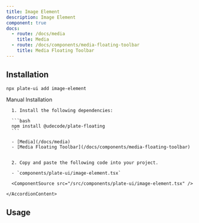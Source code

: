 ```yaml
---
title: Image Element
description: Image Element
component: true
docs:
  - route: /docs/media
    title: Media
  - route: /docs/components/media-floating-toolbar
    title: Media Floating Toolbar
---
```


<ComponentExample src="/src/components/examples/PlaygroundDemo.tsx">
  <PlaygroundDemo id="media" />
</ComponentExample>

## Installation

```bash
npx plate-ui add image-element
```

<Accordion type="single" collapsible>
  <AccordionItem value="manual-installation">
    <AccordionTrigger>Manual Installation</AccordionTrigger>
    <AccordionContent>

      1. Install the following dependencies:

      ```bash
      npm install @udecode/plate-floating
      ```

      - [Media](/docs/media)
      - [Media Floating Toolbar](/docs/components/media-floating-toolbar)


      2. Copy and paste the following code into your project.

      - `components/plate-ui/image-element.tsx`

      <ComponentSource src="/src/components/plate-ui/image-element.tsx" />

    </AccordionContent>

  </AccordionItem>
</Accordion>

## Usage

```tsx

```

```tsx

```
